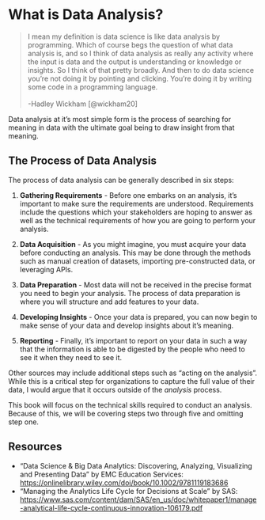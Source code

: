 # What is Data Analysis?

> I mean my definition is data science is like data analysis by programming. Which of course begs the question of what data analysis is, and so I think of data analysis as really any activity where the input is data and the output is understanding or knowledge or insights. So I think of that pretty broadly. And then to do data science you're not doing it by pointing and clicking. You're doing it by writing some code in a programming language. <br><br> -Hadley Wickham [@wickham20]

Data analysis at it's most simple form is the process of searching for meaning in data with the ultimate goal being to draw insight from that meaning.

## The Process of Data Analysis

The process of data analysis can be generally described in six steps:

1. **Gathering Requirements** - Before one embarks on an analysis, it's important to make sure the requirements are understood. Requirements include the questions which your stakeholders are hoping to answer as well as the technical requirements of how you are going to perform your analysis.

2. **Data Acquisition** - As you might imagine, you must acquire your data before conducting an analysis. This may be done through the methods such as manual creation of datasets, importing pre-constructed data, or leveraging APIs.

3. **Data Preparation** - Most data will not be received in the precise format you need to begin your analysis. The process of data preparation is where you will structure and add features to your data.

4. **Developing Insights** - Once your data is prepared, you can now begin to make sense of your data and develop insights about it's meaning.

5. **Reporting** - Finally, it's important to report on your data in such a way that the information is able to be digested by the people who need to see it when they need to see it.

Other sources may include additional steps such as "acting on the analysis". While this is a critical step for organizations to capture the full value of their data, I would argue that it occurs outside of the *analysis* process.

This book will focus on the technical skills required to conduct an analysis. Because of this, we will be covering steps two through five and omitting step one.

## Resources

- "Data Science & Big Data Analytics: Discovering, Analyzing, Visualizing and Presenting Data" by EMC Education Services: <https://onlinelibrary.wiley.com/doi/book/10.1002/9781119183686>
- "Managing the Analytics Life Cycle for Decisions at Scale" by SAS: <https://www.sas.com/content/dam/SAS/en_us/doc/whitepaper1/manage-analytical-life-cycle-continuous-innovation-106179.pdf>


